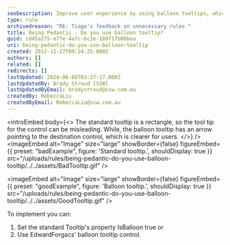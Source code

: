 ```yaml
---
seoDescription: Improve user experience by using balloon tooltips, which clearly indicate the destination control with an arrow.
type: rule
archivedreason: "RE: Tiago's feedback on unnecessary rules "
title: Being Pedantic - Do you use balloon tooltip?
guid: cd45a275-e7fe-4a7c-bc1e-1b9f17b00bea
uri: being-pedantic-do-you-use-balloon-tooltip
created: 2012-11-27T09:24:25.000Z
authors: []
related: []
redirects: []
lastUpdated: 2024-06-08T03:27:17.000Z
lastUpdatedBy: Brady Stroud [SSW]
lastUpdatedByEmail: bradystroud@ssw.com.au
createdBy: RebeccaLiu
createdByEmail: RebeccaLiu@ssw.com.au
---
```


<introEmbed
  body={<>
The standard tooltip is a rectangle, so the tool tip for the control can be misleading. While, the balloon tooltip has an arrow pointing to the destination control, which is clearer for users.
  </>}
/>
<imageEmbed
  alt="Image"
  size="large"
  showBorder={false}
  figureEmbed={{
    preset: "badExample",
    figure: 'Standard tooltip.',
    shouldDisplay: true
  }}
  src="/uploads/rules/being-pedantic-do-you-use-balloon-tooltip/../../assets/BadTooltip.gif"
/>

<imageEmbed
  alt="Image"
  size="large"
  showBorder={false}
  figureEmbed={{
    preset: "goodExample",
    figure: 'Balloon tooltip.',
    shouldDisplay: true
  }}
  src="/uploads/rules/being-pedantic-do-you-use-balloon-tooltip/../../assets/GoodTooltip.gif"
/>

To implement you can:

1. Set the standard Tooltip's property IsBalloon true or
2. Use EdwardForgacs' balloon tooltip control.
